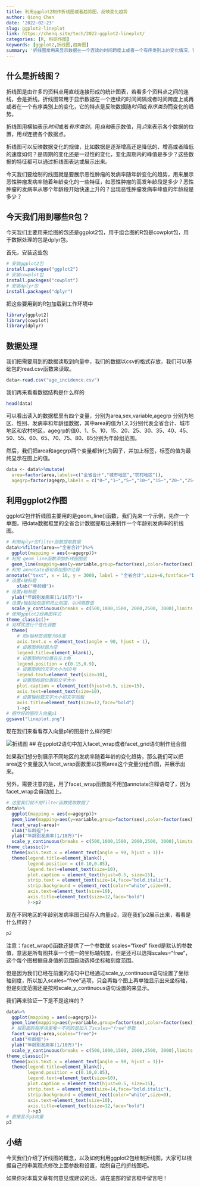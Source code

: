 ```yaml
---
title: 利用ggplot2制作折线图或者趋势图，反映变化趋势
author: Qiong Chen
date: '2022-02-23'
slug: ggplot2-lineplot
link: https://chenq.site/tech/2022-ggplot2-lineplot/
categories: [R, 科研作图]
keywords: [ggplot2,折线图,趋势图]
summary: '折线图常用来显示数据在一个连读的时间跨度上或者一个有序类别上的变化情况，它反映了数据随着时间或有序类别变化的趋势，今天我们一块来学习ggplot2绘制折线图，快点击进来看详情吧！'
---
```


## 什么是折线图？

折线图是由许多的资料点用直线连接形成的统计图表，若看多个资料点之间的连线，会是折线。折线图常用于显示数据在一个连续的时间间隔或者时间跨度上或再或者在一个有序类别上的变化，它的特点是反映数据随*时间*或*有序类别*而变化的趋势。

折线图用横轴表示*时间*或者*有序类别*，用*纵轴*表示数值，用*点*来表示各个数据的位置，用*线*连接各个数据点。

折线图可以反映数据变化的规律，比如数据是逐渐增高还是降低的、增高或者降低的速度如何？是周期的变化还是一过性的变化，变化周期内的峰值是多少？这些数据的特征都可以通过折线图表达或展示出来。

今天我们要绘制的线图就是要展示恶性肿瘤的发病率随年龄变化的趋势，用来展示恶性肿瘤发病率随着年龄变化的一些特征，如恶性肿瘤的高发年龄段是多少？恶性肿瘤的发病率从哪个年龄段开始快速上升的？出现恶性肿瘤发病率峰值的年龄段是多少？

## 今天我们用到哪些R包？

今天我们主要用来绘图的包还是ggplot2包，用于组合图的R包是cowplot包，用于数据处理的包是dplyr包。

首先，安装这些包

```r
# 安装ggplot2包
install.packages("ggplot2")
# 安装cowplot包
install.packages("cowplot")
# 安装dplyr包
install.packages("dplyr")
```

把这些要用到的R包加载到工作环境中

```r
library(ggplot2)
library(cowplot)
library(dplyr)
```

## 数据处理

我们把需要用到的数据读取到向量中，我们的数据以csv的格式存放，我们可以基础包的read.csv函数来读取。
```r
data<-read.csv("age_incidence.csv")
```
我们再来看看数据结构是什么样的
```r
head(data)
```
可以看出读入的数据框里有四个变量，分别为area,sex,variable,agegrp 分别为地区、性别、发病率和年龄组数据，其中area的值为1,2,3分别代表全省合计、城市地区和农村地区，agegrp的值0、1、5、10、15、20、25、30、35、40、45、50、55、60、65、70、75、80、85分别为年龄组范围。

然后，我们把area和agegrp两个变量都转化为因子，并加上标签，标签的值为最终显示在图上的值。
```r
data <- data%>%mutate(
  area=factor(area,labels=c("全省合计","城市地区","农村地区")),
  agegrp=factor(agegrp,labels = c("0~","1~","5~","10~","15~","20~","25~","30~","35~","40~","45~","50~","55~","60~","65~","70~","75~","80~","85~")))
```

## 利用ggplot2作图

ggplot2包作折线图主要用的是geom_line()函数，我们先来一个示例，先作一个单图，把data数据框里的全省合计数据提取出来制作一个年龄别发病率的折线图。

```r
# 利用dplyr包filter函数提取数据
data%>%filter(area=="全省合计")%>%
  ggplot(mapping = aes(x=agegrp))+
# 利用 geom_line函数添加折线图图层
  geom_line(mapping=aes(y=variable,group=factor(sex),color=factor(sex)),stat = "identity",size=1.3)+
# 利用 annotate语句添加图中注释
annotate("text", x = 10, y = 3000, label = "全省合计",size=6,fontface="bold")+
# 设置x轴标题
    xlab("年龄组")+
# 设置y轴标题
  ylab("年龄别发病率(1/10万)")+
# 设置y轴起始刻度和终止刻度，以间隔数值
  scale_y_continuous(breaks = c(500,1000,1500, 2000,2500, 3000),limits = c(0,3000))+
# 使用gpplot2经典图样式
theme_classic()+
# 对样式进行个性化调整
  theme(
    # 把x轴标签调整为90度
    axis.text.x = element_text(angle = 90, hjust = 1),
    # 设置图例标题为空
    legend.title=element_blank(),
    # 设置图例的位置在左上角
    legend.position = c(0.15,0.9),
    # 设置图例的文字大小为10号
    legend.text=element_text(size=10),
    # 设置图标题位置和文字大小
    plot.caption = element_text(hjust=0.5, size=15),
    axis.text=element_text(size=10),
    # 设置轴标题文字大小和文字加粗
    axis.title=element_text(size=12,face="bold")
    )->p1
# 把作好的图存入向量p1
ggsave("lineplot.png")
```

现在我们来看看存入向量p1的图是什么样的吧!

![折线图](lineplot.png)
## 在gpplot2语句中加入facet_wrap或者facet_grid语句制作组合图

如果我们想分别展示不同地区的发病率随着年龄的变化趋势，那么我们可以把area这个变量放入facet_wrap函数里以按照area这个变量分组作图，并展示出来。

另外，需要注意的是，用了facet_wrap函数就不用加annotate注释语句了，因为facet_wrap会自动加上。

```r
# 这里我们就不用filter函数提取数据了
data%>%
  ggplot(mapping = aes(x=agegrp))+
  geom_line(mapping=aes(y=variable,group=factor(sex),color=factor(sex)),stat = "identity",size=1.3)+
  facet_wrap(~area)+
  xlab("年龄组")+
  ylab("年龄别发病率(1/10万)")+
  scale_y_continuous(breaks = c(500,1000,1500, 2000,2500, 3000),limits = c(0,3000))+
theme_classic()+
  theme(axis.text.x = element_text(angle = 90, hjust = 1))+
  theme(legend.title=element_blank(),
        legend.position = c(0.10,0.85),
        legend.text=element_text(size=10),
        plot.caption = element_text(hjust=0.5, size=15),
        strip.text = element_text(size=14,face="bold.italic"),
        strip.background = element_rect(color="white",size=0),
        axis.text=element_text(size=10),
        axis.title=element_text(size=12,face="bold")
        )->p2
```

现在不同地区的年龄别发病率图已经存入向量p2，现在我们p2展示出来，看看是什么样的？

```r
p2
```
注意：facet_wrap()函数还提供了一个参数就 scales="fixed" fixed是默认的参数值，意思是所有图共享一个统一的坐标轴刻度，但是还可以选择scales="free"，这个每个图根据自身值的范围自动选择坐标轴刻度范围。

但是因为我们已经在前面的语句中已经通过scale_y_continuous语句设置了坐标轴刻度，所以加入scales="free"选项，只会再每个图上再单独显示出来坐标轴，但是刻度范围还是按照scale_y_continuous语句设置的来显示。

我们再来验证一下是不是这样的？

```r
data%>%
  ggplot(mapping = aes(x=agegrp))+
  geom_line(mapping=aes(y=variable,group=factor(sex),color=factor(sex)),stat = "identity",size=1.3)+
  # 根前面的程序块里唯一不同的是加入了scales="free"参数
  facet_wrap(~area,scales="free")+
  xlab("年龄组")+
  ylab("年龄别发病率(1/10万)")+
  scale_y_continuous(breaks = c(500,1000,1500, 2000,2500, 3000),limits = c(0,3000))+
theme_classic()+
  theme(axis.text.x = element_text(angle = 90, hjust = 1))+
  theme(legend.title=element_blank(),
        legend.position = c(0.10,0.85),
        legend.text=element_text(size=10),
        plot.caption = element_text(hjust=0.5, size=15),
        strip.text = element_text(size=14,face="bold.italic"),
        strip.background = element_rect(color="white",size=0),
        axis.text=element_text(size=10),
        axis.title=element_text(size=12,face="bold")
        )->p3
# 直接显示p3向量
p3
```

## 小结

今天我们介绍了折线图的概念，以及如何利用ggplot2包绘制折线图，大家可以根据自己的审美观点修改上面参数和设置，绘制自己的折线图吧。

如果你对本篇文章有何意见或建议的话，请在底部的留言框中留言吧！

